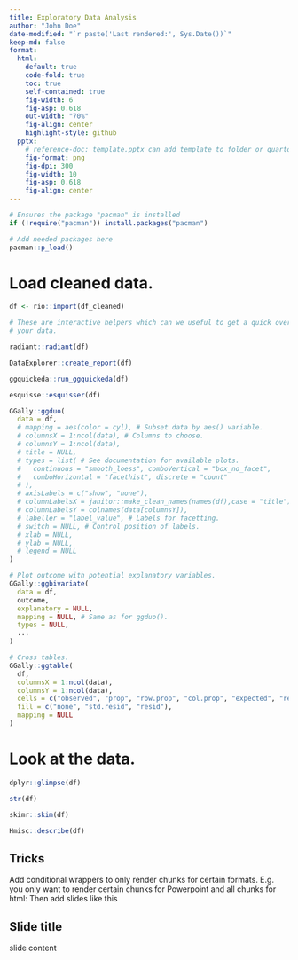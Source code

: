 ```yaml
---
title: Exploratory Data Analysis
author: "John Doe"
date-modified: "`r paste('Last rendered:', Sys.Date())`"
keep-md: false
format: 
  html:
    default: true
    code-fold: true
    toc: true
    self-contained: true
    fig-width: 6
    fig-asp: 0.618
    out-width: "70%"
    fig-align: center
    highlight-style: github
  pptx:
    # reference-doc: template.pptx can add template to folder or quarto
    fig-format: png
    fig-dpi: 300
    fig-width: 10
    fig-asp: 0.618
    fig-align: center
---
```


```r
# Ensures the package "pacman" is installed
if (!require("pacman")) install.packages("pacman")

# Add needed packages here
pacman::p_load()
```

# Load cleaned data.
```r
df <- rio::import(df_cleaned)
```


```r
# These are interactive helpers which can we useful to get a quick overview of
# your data.

radiant::radiant(df)

DataExplorer::create_report(df)

ggquickeda::run_ggquickeda(df)

esquisse::esquisser(df)

GGally::ggduo(
  data = df,
  # mapping = aes(color = cyl), # Subset data by aes() variable.
  # columnsX = 1:ncol(data), # Columns to choose.
  # columnsY = 1:ncol(data),
  # title = NULL,
  # types = list( # See documentation for available plots.
  #   continuous = "smooth_loess", comboVertical = "box_no_facet",
  #   comboHorizontal = "facethist", discrete = "count"
  # ),
  # axisLabels = c("show", "none"),
  # columnLabelsX = janitor::make_clean_names(names(df),case = "title") # Use nice labels.
  # columnLabelsY = colnames(data[columnsY]),
  # labeller = "label_value", # Labels for facetting.
  # switch = NULL, # Control position of labels.
  # xlab = NULL,
  # ylab = NULL,
  # legend = NULL
)

# Plot outcome with potential explanatory variables.
GGally::ggbivariate(
  data = df,
  outcome,
  explanatory = NULL,
  mapping = NULL, # Same as for ggduo().
  types = NULL,
  ...
)

# Cross tables.
GGally::ggtable(
  df,
  columnsX = 1:ncol(data),
  columnsY = 1:ncol(data),
  cells = c("observed", "prop", "row.prop", "col.prop", "expected", "resid", "std.resid"),
  fill = c("none", "std.resid", "resid"),
  mapping = NULL
)
```

# Look at the data.
```r
dplyr::glimpse(df)

str(df)

skimr::skim(df)

Hmisc::describe(df)
```

## Tricks
Add conditional wrappers to only render chunks for certain formats. E.g. you
only want to render certain chunks for Powerpoint and all chunks for html:
<!-- ::: {.content-visible when-format="html"} -->
<!-- ::: -->
Then add slides like this

## Slide title
slide content
